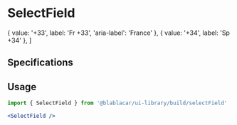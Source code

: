 

<Meta title="Forms/SelectField" />

# **SelectField**

  { value: '+33', label: 'Fr +33', 'aria-label': 'France' },
  { value: '+34', label: 'Sp +34' },
]

<Canvas>
  <Story name="Default">
    <SelectField
      id="selectFieldId"
      name="selectFieldName"
      className="additionalClass"
      options={phonePrefixOptions}
      aria-label="selectLabel"
      defaultValue={phonePrefixOptions[0].value}
      disabled={false}
      required={false}
      focus
      autoFocus={false}
    />
  </Story>
</Canvas>

## Specifications

## Usage

```jsx
import { SelectField } from '@blablacar/ui-library/build/selectField'

<SelectField />
```

<ArgsTable of={SelectField} />
